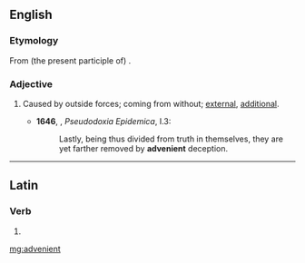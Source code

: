 ==English==

===Etymology===
From (the present participle of) {{etyl|la|en}} {{m|la|advenīre}}.

===Adjective===
{{en-adj}}

# {{label|en|now|_|rare}} Caused by outside forces; coming from without; [[external]], [[additional]].
#* '''1646''', {{w|Thomas Browne}}, ''Pseudodoxia Epidemica'', I.3:
#*: Lastly, being thus divided from truth in themselves, they are yet farther removed by '''advenient''' deception.

----

==Latin==

===Verb===
{{la-verb-form|advenient}}

# {{inflection of|adveniō||3|p|futr|actv|indc|lang=la}}

[[mg:advenient]]